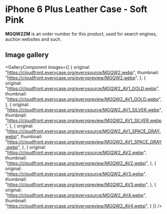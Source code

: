 
# iPhone 6 Plus Leather Case - Soft Pink

<Callout type='info' emoji='👉🏻'>**MGQW2ZM** is an order number for this product, used for search engines, auction websites and such.</Callout>

## Image gallery

<GalleryComponent
    images={[
      {
        original: "https://cloudfront.everycase.org/everysource/MGQW2.webp",
        thumbnail: "https://cloudfront.everycase.org/everypreview/MGQW2.webp",
      },
      {
        original: "https://cloudfront.everycase.org/everysource/MGQW2_AV1_GOLD.webp",
        thumbnail: "https://cloudfront.everycase.org/everypreview/MGQW2_AV1_GOLD.webp",
      },
      {
        original: "https://cloudfront.everycase.org/everysource/MGQW2_AV1_SILVER.webp",
        thumbnail: "https://cloudfront.everycase.org/everypreview/MGQW2_AV1_SILVER.webp",
      },
      {
        original: "https://cloudfront.everycase.org/everysource/MGQW2_AV1_SPACE_GRAY.webp",
        thumbnail: "https://cloudfront.everycase.org/everypreview/MGQW2_AV1_SPACE_GRAY.webp",
      },
      {
        original: "https://cloudfront.everycase.org/everysource/MGQW2_AV2.webp",
        thumbnail: "https://cloudfront.everycase.org/everypreview/MGQW2_AV2.webp",
      },
      {
        original: "https://cloudfront.everycase.org/everysource/MGQW2_AV3.webp",
        thumbnail: "https://cloudfront.everycase.org/everypreview/MGQW2_AV3.webp",
      },
      {
        original: "https://cloudfront.everycase.org/everysource/MGQW2_AV4.webp",
        thumbnail: "https://cloudfront.everycase.org/everypreview/MGQW2_AV4.webp",
      }
    ]}
  />

